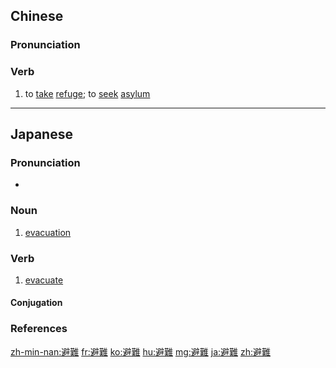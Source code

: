 {{also|避难}}
==Chinese==
{{zh-forms|s=避难}}

===Pronunciation===
{{zh-pron
|m=bìnàn
|c=bei6 naan6
|h=pfs=phit-nan
|mn=pī-lān/phiah-lān
|cat=v
}}

===Verb===
{{zh-verb}}

# to [[take]] [[refuge]]; to [[seek]] [[asylum]]

----

==Japanese==
{{ja-kanjitab|ひ|なん|yomi=on}}

===Pronunciation===
* {{ja-pron|ひなん|y=o|acc=1|acc_ref=NHK}}

===Noun===
{{ja-noun|ひなん}}

# [[evacuation]]

===Verb===
{{ja-verb-suru|tr=intrans|ひなん}}

# [[evacuate]]
#: {{ja-usex|地上からより高い場所へ避難する|ちじょう から より たかい ばしょ へ ひなん する|evacuate to a location above ground level}}

====Conjugation====
{{ja-suru|ひなん}}

===References===
<references/>

[[zh-min-nan:避難]]
[[fr:避難]]
[[ko:避難]]
[[hu:避難]]
[[mg:避難]]
[[ja:避難]]
[[zh:避難]]